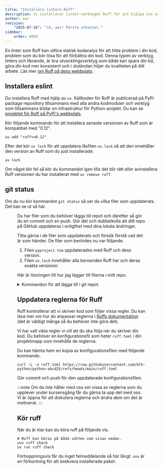 ```yaml
---
title: "Installera lintern Ruff" 
description: Vi installerar linter-verktyget Ruff för att hjälpa oss att formattera koden och hitta små buggar genom statisk kodanalys.
author: aar
revision:
    "2025-07-16": "(A, aar) Första utkastet."
sidebar:
    order: 0050
---
```



En linter som Ruff kan utföra statisk kodanalys för att hitta problem i din kod, problem som du bör lösa för att förbättra din kod. Denna typen av verktyg, linters och liknande, är bra utvecklingsverktyg som både kan spara din tid, göra din kod mer konsistent och i slutändan höjer du kvaliteten på ditt arbete. Läs mer [om Ruff på dess webbplats](https://docs.astral.sh/ruff/).



## Installera eslint

Du installera Ruff med hjälp av `uv`. Källkoden för Ruff är publicerad på PyPi package repository tillsammans med alla andra kodmoduler och verktyg som tillsammans bildar en infrastruktur för Python-projekt. Du kan se [projektet för Ruff på PyPi's webbplats](https://pypi.org/project/ruff/).

Kör följande kommando för att installera senaste versionen av Ruff som är kompatibel med "0.12".

```console title="Installera verktyget Ruff med uv."
uv add "ruff>=0.12"
```

Efter det kör `uv lock` för att uppdatera låsfilen `uv.lock` så att den innehåller den version av Ruff som du just installerade.

```console title="Uppdatera uv.lock."
uv lock
```

Om något blir fel så kör du kommandot igen tills det blir rätt eller avinstallera Ruff versionen du har installerat med `uv remove ruff`.



## git status

Om du nu kör kommandot `git status` så ser du vilka filer som uppdaterats. Det kan se ut så här.


<Figure 
    src={ruff1}
    caption="Inspektera vilka filer som uppdaterats."
/>

Du har filer som du behöver lägga till repot och därefter så gör du en commit och en push. Gör det och dubbelkolla att ditt repo på GitHub uppdateras i enligthet med dina lokala ändringar.

Titta gärna i de filer som uppdaterats och försök förstå vad det är som händer. De filer som berördes nu var följande.

1. Filen `pyproject.tom` uppdaterades med Ruff och dess version.
1. Filen `uv.lock` innehåller alla beroenden Ruff har och deras exakta versioner.

Här är lösningen till hur jag lägger till filerna i mitt repo.

<details>
<summary>Kommandon för att lägga till i git repot.</summary>

```bash title="Lägg till fil i git repot."
# Add all files that are not part of the repo
git add .

# Commit the changes
git commit -a -m "Installed Ruff"

# Push the changes to the remote
git push
```

Glöm inte att göra `git status` och kanske även `git lg` för att se status på ditt repo.

</details>



## Uppdatera reglerna för Ruff

Ruff kontrollerar att vi skriver kod som följer vissa regler. Du kan läsa mer om hur du anpassar reglerna i [Ruffs dokumentation](https://docs.astral.sh/ruff/rules/) (det är väldigt många så du behöver inte göra det).

Vi har valt vikla regler vi vill att du ska följa när du skriver din kod. Du behöver en konfigurationsfil som heter `ruff.toml` i din projektmapp som innehålle de reglerna.

Du kan hämta hem en kopia av konfigurationsfilen med följande kommando.

```console title="Hämta kursens version av konfigurationsfilen ruff.toml."
curl -L -o ruff.toml https://raw.githubusercontent.com/bth-python/python-abcd25/refs/heads/main/ruff.toml
```

Gör commit och push för den uppdaterade konfigurationsfilen.

:::note
Om du inte håller med oss om vissa av reglerna som du upplever under kursensgång får du gärna ta upp det med oss. Vi är öppna för att diskutera reglerna och ändra dem om det är motiverat.
:::

## Kör ruff

När du är klar kan du köra ruff på följande vis.

```console title="Kör ruff."
# Ruff kan köras på båda sätten som visas nedan.
uvx ruff check
uv run ruff check
```

Förhoppningsvis får du inget felmeddelande så här långt. `uvx` är en förkortning för att exekvera installerade paket.
